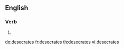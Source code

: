 ==English==

===Verb===
{{head|en|verb form}}

# {{en-third-person singular of|desecrate}}

[[de:desecrates]]
[[fr:desecrates]]
[[th:desecrates]]
[[vi:desecrates]]